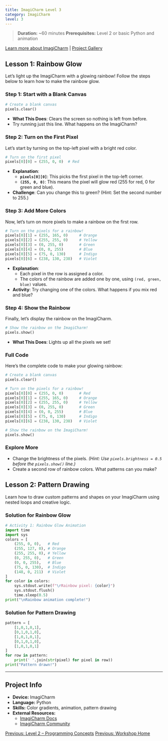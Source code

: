 ```yaml
---
title: ImagiCharm Level 3
category: ImagiCharm
level: 3
---
```


> **Duration:** ~60 minutes
> **Prerequisites:** Level 2 or basic Python and animation

[Learn more about ImagiCharm](https://imagicharm.com/) | [Project Gallery](https://imagicharm.com/projects)

## Lesson 1: Rainbow Glow
Let’s light up the ImagiCharm with a glowing rainbow! Follow the steps below to learn how to make the rainbow glow.

### Step 1: Start with a Blank Canvas
```python
# Create a blank canvas
pixels.clear()
```

- **What This Does**: Clears the screen so nothing is left from before.
- Try running just this line. What happens on the ImagiCharm?

### Step 2: Turn on the First Pixel
Let’s start by turning on the top-left pixel with a bright red color.

```python
# Turn on the first pixel
pixels[0][0] = (255, 0, 0)  # Red
```

- **Explanation**:
  - **`pixels[0][0]`**: This picks the first pixel in the top-left corner.
  - **`(255, 0, 0)`**: This means the pixel will glow red (255 for red, 0 for green and blue).
- **Challenge**: Can you change this to green? (Hint: Set the second number to 255.)

### Step 3: Add More Colors
Now, let’s turn on more pixels to make a rainbow on the first row.

```python
# Turn on the pixels for a rainbow!
pixels[0][1] = (255, 165, 0)     # Orange
pixels[0][2] = (255, 255, 0)     # Yellow
pixels[0][3] = (0, 255, 0)       # Green
pixels[0][4] = (0, 0, 255)       # Blue
pixels[0][5] = (75, 0, 130)      # Indigo
pixels[0][6] = (238, 130, 238)   # Violet
```

- **Explanation**:
  - Each pixel in the row is assigned a color.
  - The colors of the rainbow are added one by one, using `(red, green, blue)` values.
- **Activity**: Try changing one of the colors. What happens if you mix red and blue?

### Step 4: Show the Rainbow
Finally, let’s display the rainbow on the ImagiCharm.

```python
# Show the rainbow on the ImagiCharm!
pixels.show()
```

- **What This Does**: Lights up all the pixels we set!

### Full Code
Here’s the complete code to make your glowing rainbow:

```python
# Create a blank canvas
pixels.clear()

# Turn on the pixels for a rainbow!
pixels[0][0] = (255, 0, 0)       # Red
pixels[0][1] = (255, 165, 0)     # Orange
pixels[0][2] = (255, 255, 0)     # Yellow
pixels[0][3] = (0, 255, 0)       # Green
pixels[0][4] = (0, 0, 255)       # Blue
pixels[0][5] = (75, 0, 130)      # Indigo
pixels[0][6] = (238, 130, 238)   # Violet

# Show the rainbow on the ImagiCharm!
pixels.show()
```

### Explore More
- Change the brightness of the pixels.
  *(Hint: Use `pixels.brightness = 0.5` before the `pixels.show()` line.)*
- Create a second row of rainbow colors. What patterns can you make?

## Lesson 2: Pattern Drawing
Learn how to draw custom patterns and shapes on your ImagiCharm using nested loops and creative logic.

### Solution for Rainbow Glow
```python
# Activity 1: Rainbow Glow Animation
import time
import sys
colors = [
    (255, 0, 0),   # Red
    (255, 127, 0), # Orange
    (255, 255, 0), # Yellow
    (0, 255, 0),   # Green
    (0, 0, 255),   # Blue
    (75, 0, 130),  # Indigo
    (148, 0, 211)  # Violet
]
for color in colors:
    sys.stdout.write(f"\rRainbow pixel: {color}")
    sys.stdout.flush()
    time.sleep(0.5)
print("\nRainbow animation complete!")
```

### Solution for Pattern Drawing
```python
pattern = [
    [1,0,1,0,1],
    [0,1,0,1,0],
    [1,0,1,0,1],
    [0,1,0,1,0],
    [1,0,1,0,1]
]
for row in pattern:
    print(' '.join(str(pixel) for pixel in row))
print("Pattern drawn!")
```

---

## Project Info
- **Device:** ImagiCharm
- **Language:** Python
- **Skills:** Color gradients, animation, pattern drawing
- **External Resources:**
  - [ImagiCharm Docs](https://imagicharm.com/docs)
  - [ImagiCharm Community](https://community.imagicharm.com/)

[Previous: Level 2 – Programming Concepts](/exercises/en-US/imagicharm/level-2/)
[Previous: Workshop Home](/exercises/)
